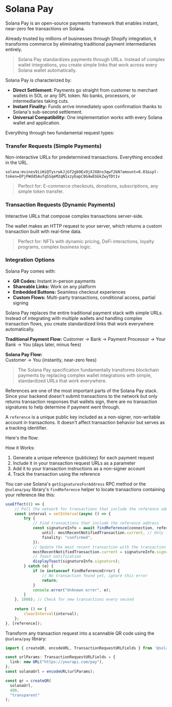 
# Solana Pay

Solana Pay is an open-source payments framework that enables instant, near-zero fee transactions on Solana. 

Already trusted by millions of businesses through Shopify integration, it transforms commerce by eliminating traditional payment intermediaries entirely.

> Solana Pay standardizes payments through URLs. Instead of complex wallet integrations, you create simple links that work across every Solana wallet automatically.

<ArticleSection name="Core Functionalities" id="core-functionalities" level="h2" />

Solana Pay is characterized by:
- **Direct Settlement:** Payments go straight from customer to merchant wallets in SOL or any SPL token. No banks, processors, or intermediaries taking cuts.
- **Instant Finality:** Funds arrive immediately upon confirmation thanks to Solana's sub-second settlement.
- **Universal Compatibility:** One implementation works with every Solana wallet and application.

Everything through two fundamental request types:

### Transfer Requests (Simple Payments)

Non-interactive URLs for predetermined transactions. Everything encoded in the URL.

```
solana:mvines9iiHiQTysrwkJjGf2gb9Ex9jXJX8ns3qwf2kN?amount=0.01&spl-token=EPjFWdd5AufqSSqeM2qN1xzybapC8G4wEGGkZwyTDt1v
```

> Perfect for: E-commerce checkouts, donations, subscriptions, any simple token transfer.

### Transaction Requests (Dynamic Payments)  

Interactive URLs that compose complex transactions server-side.

The wallet makes an HTTP request to your server, which returns a custom transaction built with real-time data.

> Perfect for: NFTs with dynamic pricing, DeFi interactions, loyalty programs, complex business logic.

### Integration Options

Solana Pay comes with:
- **QR Codes:** Instant in-person payments
- **Shareable Links:** Work on any platform  
- **Embedded Buttons:** Seamless checkout experiences
- **Custom Flows:** Multi-party transactions, conditional access, partial signing

<ArticleSection name="Why It Matters" id="why-it-matters" level="h2" />

Solana Pay replaces the entire traditional payment stack with simple URLs. Instead of integrating with multiple wallets and handling complex transaction flows, you create standardized links that work everywhere automatically.

**Traditional Payment Flow:**
Customer → Bank → Payment Processor → Your Bank → You (days later, minus fees)

**Solana Pay Flow:**  
Customer → You (instantly, near-zero fees)

> The Solana Pay specification fundamentally transforms blockchain payments by replacing complex wallet integrations with simple, standardized URLs that work everywhere.

<ArticleSection name="Reference" id="reference" level="h2" />

References are one of the most important parts of the Solana Pay stack. Since your backend doesn't submit transactions to the network but only returns transaction responses that wallets sign, there are no transaction signatures to help determine if payment went through.

A `reference` is a unique public key included as a non-signer, non-writable account in transactions. It doesn't affect transaction behavior but serves as a tracking identifier.

Here's the flow:

How it Works:
1. Generate a unique reference (publickey) for each payment request
2. Include it in your transaction request URLs as a parameter
3. Add it to your transaction instructions as a non-signer account
4. Track the transaction using the reference

You can use Solana's `getSignaturesForAddress` RPC method or the `@solana/pay` library's `findReference` helper to locate transactions containing your reference like this:

```ts
useEffect(() => {
    // Poll the network for transactions that include the reference address
    const interval = setInterval(async () => {
        try {
            // Find transactions that include the reference address
            const signatureInfo = await findReference(connection, reference, {
                until: mostRecentNotifiedTransaction.current, // Only look for transactions after the most recent one we've found
                finality: "confirmed",
            });
            // Update the most recent transaction with the transaction we just found
            mostRecentNotifiedTransaction.current = signatureInfo.signature;
            // Toast notification
            displayToast(signatureInfo.signature);
        } catch (e) {
            if (e instanceof FindReferenceError) {
                // No transaction found yet, ignore this error
                return;
            }
            console.error("Unknown error", e);
        }
    }, 1000); // Check for new transactions every second
    
    return () => {
        clearInterval(interval);
    };
}, [reference]);
```

<ArticleSection name="QR Code Generation" id="qr-code-generation" level="h2" />

Transform any transaction request into a scannable QR code using the `@solana/pay` library:

```ts
import { createQR, encodeURL, TransactionRequestURLFields } from '@solana/pay'; 

const urlParams: TransactionRequestURLFields = {
  link: new URL("https://yourapi.com/pay"),
};
const solanaUrl = encodeURL(urlParams);

const qr = createQR(
  solanaUrl,
  400,
  "transparent"
);
```